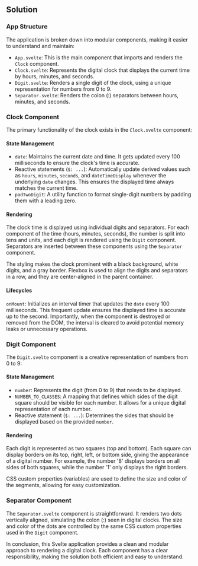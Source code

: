 
## Solution

### App Structure

The application is broken down into modular components, making it easier to understand and maintain:

- `App.svelte`: This is the main component that imports and renders the `Clock` component.
- `Clock.svelte`: Represents the digital clock that displays the current time by hours, minutes, and seconds.
- `Digit.svelte`: Renders a single digit of the clock, using a unique representation for numbers from 0 to 9.
- `Separator.svelte`: Renders the colon (:) separators between hours, minutes, and seconds.

### Clock Component

The primary functionality of the clock exists in the `Clock.svelte` component:

#### State Management

- `date`: Maintains the current date and time. It gets updated every 100 milliseconds to ensure the clock's time is accurate.
- Reactive statements (`$: ...`): Automatically update derived values such as `hours`, `minutes`, `seconds`, and `dateTimeDisplay` whenever the underlying `date` changes. This ensures the displayed time always matches the current time.
- `padTwoDigit`: A utility function to format single-digit numbers by padding them with a leading zero.

#### Rendering

The clock time is displayed using individual digits and separators. For each component of the time (hours, minutes, seconds), the number is split into tens and units, and each digit is rendered using the `Digit` component. Separators are inserted between these components using the `Separator` component.

The styling makes the clock prominent with a black background, white digits, and a gray border. Flexbox is used to align the digits and separators in a row, and they are center-aligned in the parent container.

#### Lifecycles

`onMount`: Initializes an interval timer that updates the `date` every 100 milliseconds. This frequent update ensures the displayed time is accurate up to the second. Importantly, when the component is destroyed or removed from the DOM, the interval is cleared to avoid potential memory leaks or unnecessary operations.

### Digit Component

The `Digit.svelte` component is a creative representation of numbers from 0 to 9:

#### State Management

- `number`: Represents the digit (from 0 to 9) that needs to be displayed.
- `NUMBER_TO_CLASSES`: A mapping that defines which sides of the digit square should be visible for each number. It allows for a unique digital representation of each number.
- Reactive statement (`$: ...`): Determines the sides that should be displayed based on the provided `number`.

#### Rendering

Each digit is represented as two squares (top and bottom). Each square can display borders on its top, right, left, or bottom side, giving the appearance of a digital number. For example, the number '8' displays borders on all sides of both squares, while the number '1' only displays the right borders.

CSS custom properties (variables) are used to define the size and color of the segments, allowing for easy customization.

### Separator Component

The `Separator.svelte` component is straightforward. It renders two dots vertically aligned, simulating the colon (:) seen in digital clocks. The size and color of the dots are controlled by the same CSS custom properties used in the `Digit` component.

In conclusion, this Svelte application provides a clean and modular approach to rendering a digital clock. Each component has a clear responsibility, making the solution both efficient and easy to understand.

<TestCases />
<Notes />
